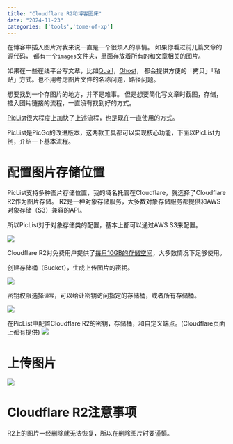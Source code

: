 ```yaml
---
title: "Cloudflare R2和博客图床"
date: "2024-11-23"
categories: ['tools','tome-of-xp']
---
```


在博客中插入图片对我来说一直是一个很烦人的事情。
如果你看过前几篇文章的[源代码](https://github.com/0ptimista/Garden/tree/main/posts/follow-the-app)，
都有一个`images`文件夹，里面存放着所有的和文章相关的图片。

如果在一些在线平台写文章，比如[Quail](https://quail.ink)，[Ghost](https://ghost.org)，
都会提供方便的「拷贝」「粘贴」方式。也不用考虑图片文件的名称问题，路径问题。

想要找到一个存图片的地方，并不是难事。
但是想要简化写文章时截图，存储，插入图片链接的流程，一直没有找到好的方式。

[PicList](https://piclist.cn)很大程度上加快了上述流程，也是现在一直使用的方式。

PicList是PicGo的改进版本，这两款工具都可以实现核心功能，下面以PicList为例，介绍一下基本流程。

# 配置图片存储位置

PicList支持多种图片存储位置，我的域名托管在Cloudflare，就选择了Cloudflare R2作为图片存储。
R2是一种对象存储服务，大多数对象存储服务都提供和AWS对象存储（S3）兼容的API。

所以PicList对于对象存储类的配置，基本上都可以通过AWS S3来配置。

![](https://image.luozx.org/garden/2024/11/d4659be5043d90eb35e89bc8806a828b.png)

Cloudflare R2对免费用户提供了[每月10GB的存储空间](https://developers.cloudflare.com/r2/pricing/#free-tier)，大多数情况下足够使用。

创建存储桶（Bucket），生成上传图片的密钥。

![](https://image.luozx.org/garden/2024/11/eb55f6cd46ec9e9fc9269381cb6bbfea.png)

密钥权限选择`读写`，可以给让密钥访问指定的存储桶，或者所有存储桶。

![](https://image.luozx.org/garden/2024/11/ac258b59f53a512bdd4ae2ebe69a647f.png)

在PicList中配置Cloudflare R2的密钥，存储桶，和自定义端点。(Cloudflare页面上都有提供)
![](https://image.luozx.org/garden/2024/11/43be17fb74afeaacee601fcf9c92996f.png)

# 上传图片
![](https://image.luozx.org/garden/2024/11/fb5619236b5c0842045bf80582ede029.png)

# Cloudflare R2注意事项

R2上的图片一经删除就无法恢复，所以在删除图片时要谨慎。

